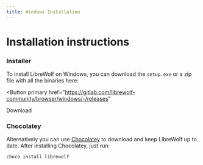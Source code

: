 ```yaml
---
title: Windows Installation
---
```



# Installation instructions

<ChangeOs />

### Installer

To install LibreWolf on Windows, you can download the `setup.exe` or a zip file with all the binaries here:

<Button
  primary
  href="https://gitlab.com/librewolf-community/browser/windows/-/releases"
>
  Download
</Button>

### Chocolatey

Alternatively you can use [Chocolatey](https://chocolatey.org/) to download and keep LibreWolf up to date. After installing Chocolatey, just run:

```
choco install librewolf
```
